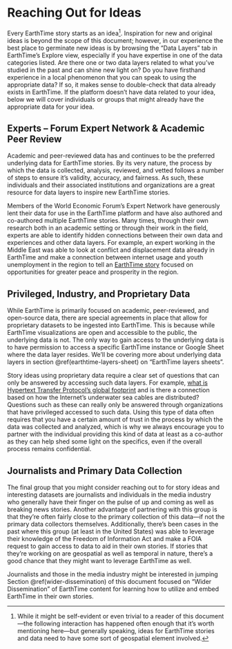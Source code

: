 # Reaching Out for Ideas

Every EarthTime story starts as an idea^[  While it might be self-evident or even trivial to a reader of this document—the following interaction has happened often enough that it’s worth mentioning here—but generally speaking, ideas for EarthTime stories and data need to have some sort of geospatial element involved.]. Inspiration for new and original ideas is beyond the scope of this document; however, in our experience the best place to germinate new ideas is by browsing the “Data Layers” tab in EarthTime’s Explore view, especially if you have expertise in one of the data categories listed. Are there one or two data layers related to what you’ve studied in the past and can shine new light on? Do you have firsthand experience in a local phenomenon that you can speak to using the appropriate data? If so, it makes sense to double-check that data already exists in EarthTime. If the platform doesn’t have data related to your idea, below we will cover individuals or groups that might already have the appropriate data for your idea. 

## Experts – Forum Expert Network & Academic Peer Review

Academic and peer-reviewed data has and continues to be the preferred underlying data for EarthTime stories. By its very nature, the process by which the data is collected, analysis, reviewed, and vetted follows a number of steps to ensure it’s validity, accuracy, and fairness. As such, these individuals and their associated institutions and organizations are a great resource for data layers to inspire new EarthTime stories.

Members of the World Economic Forum’s Expert Network have generously lent their data for use in the EarthTime platform and have also authored and co-authored multiple EarthTime stories. Many times, through their own research both in an academic setting or through their work in the field, experts are able to identify hidden connections between their own data and experiences and other data layers. For example, an expert working in the Middle East was able to  look at conflict and displacement data already in EarthTime and make a connection between internet usage and youth unemployment in the region to tell an [EarthTime story](https://wef-prod.earthtime.org/m/stories/the_big_picture_on_peace_and_conflict_in_the_middle_east) focused on opportunities for greater peace and prosperity in the region.

## Privileged, Industry, and Proprietary Data

While EarthTime is primarily focused on academic, peer-reviewed, and open-source data, there are special agreements in place that allow for proprietary datasets to be ingested into EarthTime. This is because while EarthTime visualizations are open and accessible to the public, the underlying data is not. The only way to gain access to the underlying data is to have permission to access a specific EarthTime instance or Google Sheet where the data layer resides. We’ll be covering more about underlying data layers in section \@ref(earthtime-layers-sheet) on “EarthTime layers sheets”.

Story ideas using proprietary data require a clear set of questions that can only be answered by accessing such data layers. For example, [what is Hypertext Transfer Protocol’s global footprint](https://earthtime.org/stories/the_good_and_bad_of_globalisation#waypointIdx=11) and is there a connection based on how the Internet’s underwater sea cables are distributed? Questions such as these can really only be answered through organizations that have privileged accessed to such data. Using this type of data often requires that you have a certain amount of trust in the process by which the data was collected and analyzed, which is why we always encourage you to partner with the individual providing this kind of data at least as a co-author as they can help shed some light on the specifics, even if the overall process remains confidential.

## Journalists and Primary Data Collection

The final group that you might consider reaching out to for story ideas and interesting datasets are journalists and individuals in the media industry who generally have their finger on the pulse of up and coming as well as breaking news stories. Another advantage of partnering with this group is that they’re often fairly close to the primary collection of this data—if not the primary data collectors themselves. Additionally, there’s been cases in the past where this group (at least in the United States) was able to leverage their knowledge of the Freedom of Information Act and make a FOIA request to gain access to data to aid in their own stories. If stories that they’re working on are geospatial as well as temporal in nature, there’s a good chance that they might want to leverage EarthTime as well.

Journalists and those in the media industry might be interested in jumping Section \@ref(wider-dissemination) of this document focused on “Wider Dissemination” of EarthTime content for learning how to utilize and embed EarthTime in their own stories.